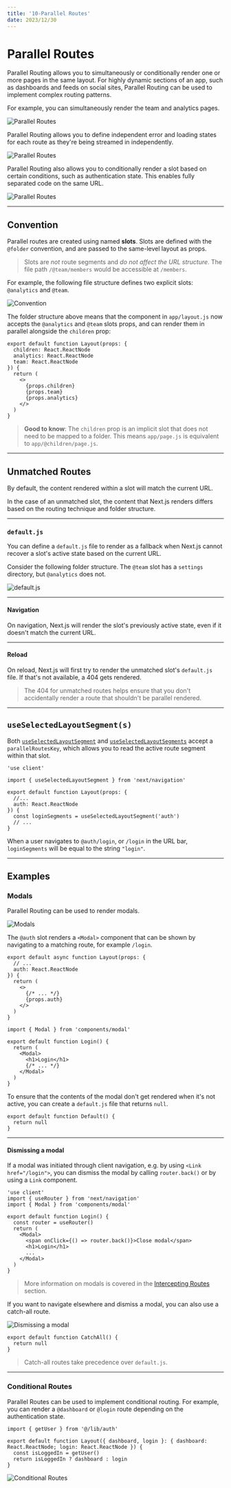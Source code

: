 ```yaml
---
title: '10-Parallel Routes'
date: 2023/12/30
---
```


# Parallel Routes

Parallel Routing allows you to simultaneously or conditionally render one or more pages in the same layout. For highly dynamic sections of an app, such as dashboards and feeds on social sites, Parallel Routing can be used to implement complex routing patterns.

For example, you can simultaneously render the team and analytics pages.

![Parallel Routes](https://nextjs.org/_next/image?url=%2Fdocs%2Flight%2Fparallel-routes.png&w=3840&q=75&dpl=dpl_AGVpExNSxGb3dC5jrZYnL2rzPEsj)

Parallel Routing allows you to define independent error and loading states for each route as they're being streamed in independently.

![Parallel Routes](https://nextjs.org/_next/image?url=%2Fdocs%2Flight%2Fparallel-routes-cinematic-universe.png&w=3840&q=75&dpl=dpl_AGVpExNSxGb3dC5jrZYnL2rzPEsj)

Parallel Routing also allows you to conditionally render a slot based on certain conditions, such as authentication state. This enables fully separated code on the same URL.

![Parallel Routes](https://nextjs.org/_next/image?url=%2Fdocs%2Flight%2Fconditional-routes-ui.png&w=3840&q=75&dpl=dpl_AGVpExNSxGb3dC5jrZYnL2rzPEsj)

---

## Convention

Parallel routes are created using named **slots**. Slots are defined with the `@folder` convention, and are passed to the same-level layout as props.

> Slots are _not_ route segments and _do not affect the URL structure_. The file path `/@team/members` would be accessible at `/members`.

For example, the following file structure defines two explicit slots: `@analytics` and `@team`.

![Convention](https://nextjs.org/_next/image?url=%2Fdocs%2Flight%2Fparallel-routes-file-system.png&w=3840&q=75&dpl=dpl_AGVpExNSxGb3dC5jrZYnL2rzPEsj)

The folder structure above means that the component in `app/layout.js` now accepts the `@analytics` and `@team` slots props, and can render them in parallel alongside the `children` prop:

```tsx app/layout.tsx
export default function Layout(props: {
  children: React.ReactNode
  analytics: React.ReactNode
  team: React.ReactNode
}) {
  return (
    <>
      {props.children}
      {props.team}
      {props.analytics}
    </>
  )
}
```

> **Good to know**: The `children` prop is an implicit slot that does not need to be mapped to a folder. This means `app/page.js` is equivalent to `app/@children/page.js`.

---

## Unmatched Routes

By default, the content rendered within a slot will match the current URL.

In the case of an unmatched slot, the content that Next.js renders differs based on the routing technique and folder structure.

---

### `default.js`

You can define a `default.js` file to render as a fallback when Next.js cannot recover a slot's active state based on the current URL.

Consider the following folder structure. The `@team` slot has a `settings` directory, but `@analytics` does not.

![default.js](https://nextjs.org/_next/image?url=%2Fdocs%2Flight%2Fparallel-routes-unmatched-routes.png&w=3840&q=75&dpl=dpl_AGVpExNSxGb3dC5jrZYnL2rzPEsj)

---

#### Navigation

On navigation, Next.js will render the slot's previously active state, even if it doesn't match the current URL.

---

#### Reload

On reload, Next.js will first try to render the unmatched slot's `default.js` file. If that's not available, a 404 gets rendered.

> The 404 for unmatched routes helps ensure that you don't accidentally render a route that shouldn't be parallel rendered.

---

## `useSelectedLayoutSegment(s)`

Both [`useSelectedLayoutSegment`](/docs/app/api-reference/functions/use-selected-layout-segment) and [`useSelectedLayoutSegments`](/docs/app/api-reference/functions/use-selected-layout-segments) accept a `parallelRoutesKey`, which allows you to read the active route segment within that slot.

```tsx app/layout.tsx
'use client'

import { useSelectedLayoutSegment } from 'next/navigation'

export default function Layout(props: {
  //...
  auth: React.ReactNode
}) {
  const loginSegments = useSelectedLayoutSegment('auth')
  // ...
}
```

When a user navigates to `@auth/login`, or `/login` in the URL bar, `loginSegments` will be equal to the string `"login"`.

---

## Examples

### Modals

Parallel Routing can be used to render modals.

![Modals](https://nextjs.org/_next/image?url=%2Fdocs%2Flight%2Fparallel-routes-auth-modal.png&w=3840&q=75&dpl=dpl_AGVpExNSxGb3dC5jrZYnL2rzPEsj)

The `@auth` slot renders a `<Modal>` component that can be shown by navigating to a matching route, for example `/login`.

```tsx app/layout.tsx
export default async function Layout(props: {
  // ...
  auth: React.ReactNode
}) {
  return (
    <>
      {/* ... */}
      {props.auth}
    </>
  )
}
```

```tsx app/@auth/login/page.tsx
import { Modal } from 'components/modal'

export default function Login() {
  return (
    <Modal>
      <h1>Login</h1>
      {/* ... */}
    </Modal>
  )
}
```

To ensure that the contents of the modal don't get rendered when it's not active, you can create a `default.js` file that returns `null`.

```tsx app/@auth/default.tsx
export default function Default() {
  return null
}
```

---

#### Dismissing a modal

If a modal was initiated through client navigation, e.g. by using `<Link href="/login">`, you can dismiss the modal by calling `router.back()` or by using a `Link` component.

```tsx app/@auth/login/page.tsx
'use client'
import { useRouter } from 'next/navigation'
import { Modal } from 'components/modal'

export default function Login() {
  const router = useRouter()
  return (
    <Modal>
      <span onClick={() => router.back()}>Close modal</span>
      <h1>Login</h1>
      ...
    </Modal>
  )
}
```

> More information on modals is covered in the [Intercepting Routes](/docs/app/building-your-application/routing/intercepting-routes) section.

If you want to navigate elsewhere and dismiss a modal, you can also use a catch-all route.

![Dismissing a modal](https://nextjs.org/_next/image?url=%2Fdocs%2Flight%2Fparallel-routes-catchall.png&w=3840&q=75&dpl=dpl_AGVpExNSxGb3dC5jrZYnL2rzPEsj)

```tsx app/@auth/[...catchAll]/page.tsx
export default function CatchAll() {
  return null
}
```

> Catch-all routes take precedence over `default.js`.

---

### Conditional Routes

Parallel Routes can be used to implement conditional routing. For example, you can render a `@dashboard` or `@login` route depending on the authentication state.

```tsx app/layout.tsx
import { getUser } from '@/lib/auth'

export default function Layout({ dashboard, login }: { dashboard: React.ReactNode; login: React.ReactNode }) {
  const isLoggedIn = getUser()
  return isLoggedIn ? dashboard : login
}
```

![Conditional Routes](https://nextjs.org/_next/image?url=%2Fdocs%2Flight%2Fconditional-routes-ui.png&w=3840&q=75&dpl=dpl_AGVpExNSxGb3dC5jrZYnL2rzPEsj)
